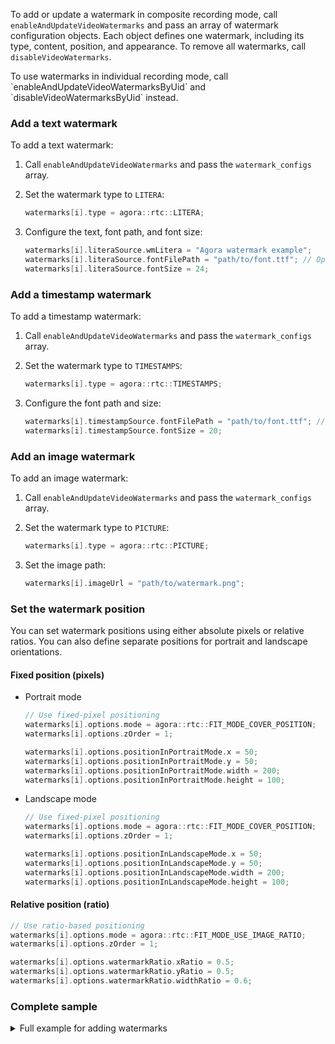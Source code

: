<PlatformWrapper platform="linux-cpp">

To add or update a watermark in composite recording mode, call `enableAndUpdateVideoWatermarks` and pass an array of watermark configuration objects. Each object defines one watermark, including its type, content, position, and appearance. To remove all watermarks, call `disableVideoWatermarks`.

<Admonition type="info" info="info">
To use watermarks in individual recording mode, call `enableAndUpdateVideoWatermarksByUid` and `disableVideoWatermarksByUid` instead.
</Admonition>

### Add a text watermark

To add a text watermark:

1. Call `enableAndUpdateVideoWatermarks` and pass the `watermark_configs` array.
2. Set the watermark type to `LITERA`:

   ```cpp
   watermarks[i].type = agora::rtc::LITERA;
   ```

3. Configure the text, font path, and font size:

   ```cpp
   watermarks[i].literaSource.wmLitera = "Agora watermark example";
   watermarks[i].literaSource.fontFilePath = "path/to/font.ttf"; // Optional
   watermarks[i].literaSource.fontSize = 24;
   ```

### Add a timestamp watermark

To add a timestamp watermark:

1. Call `enableAndUpdateVideoWatermarks` and pass the `watermark_configs` array.
2. Set the watermark type to `TIMESTAMPS`:

   ```cpp
   watermarks[i].type = agora::rtc::TIMESTAMPS;
   ```

3. Configure the font path and size:

   ```cpp
   watermarks[i].timestampSource.fontFilePath = "path/to/font.ttf"; // Optional
   watermarks[i].timestampSource.fontSize = 20;
   ```

### Add an image watermark

To add an image watermark:

1. Call `enableAndUpdateVideoWatermarks` and pass the `watermark_configs` array.
2. Set the watermark type to `PICTURE`:

   ```cpp
   watermarks[i].type = agora::rtc::PICTURE;
   ```

3. Set the image path:

   ```cpp
   watermarks[i].imageUrl = "path/to/watermark.png";
   ```

### Set the watermark position

You can set watermark positions using either absolute pixels or relative ratios. You can also define separate positions for portrait and landscape orientations.

#### Fixed position (pixels)

- Portrait mode

    ```cpp
    // Use fixed-pixel positioning
    watermarks[i].options.mode = agora::rtc::FIT_MODE_COVER_POSITION;
    watermarks[i].options.zOrder = 1;

    watermarks[i].options.positionInPortraitMode.x = 50;
    watermarks[i].options.positionInPortraitMode.y = 50;
    watermarks[i].options.positionInPortraitMode.width = 200;
    watermarks[i].options.positionInPortraitMode.height = 100;
    ```

- Landscape mode

    ```cpp
    // Use fixed-pixel positioning
    watermarks[i].options.mode = agora::rtc::FIT_MODE_COVER_POSITION;
    watermarks[i].options.zOrder = 1;

    watermarks[i].options.positionInLandscapeMode.x = 50;
    watermarks[i].options.positionInLandscapeMode.y = 50;
    watermarks[i].options.positionInLandscapeMode.width = 200;
    watermarks[i].options.positionInLandscapeMode.height = 100;
    ```

#### Relative position (ratio)

```cpp
// Use ratio-based positioning
watermarks[i].options.mode = agora::rtc::FIT_MODE_USE_IMAGE_RATIO;
watermarks[i].options.zOrder = 1;

watermarks[i].options.watermarkRatio.xRatio = 0.5;
watermarks[i].options.watermarkRatio.yRatio = 0.5;
watermarks[i].options.watermarkRatio.widthRatio = 0.6;
```

### Complete sample

<details>
<summary>Full example for adding watermarks</summary>

```cpp
if (!recorderConfig.waterMark.empty()) {
  std::vector<WatermarkConfig> watermarks(recorderConfig.waterMark.size());

  for (size_t i = 0; i < watermarks.size(); ++i) {
    const WatermarkInfo& info = recorderConfig.waterMark[i];
    watermarks[i].index = static_cast<int>(i + 1);
    watermarks[i].type = convertToWatermarkSourceType(info.type);

    if (watermarks[i].type == agora::rtc::LITERA) {
      watermarks[i].literaSource.wmLitera = info.litera;
      watermarks[i].literaSource.fontFilePath = info.fontFilePath;
      watermarks[i].literaSource.fontSize = info.fontSize;

    } else if (watermarks[i].type == agora::rtc::TIMESTAMPS) {
      watermarks[i].timestampSource.fontFilePath = info.fontFilePath;
      watermarks[i].timestampSource.fontSize = info.fontSize;

    } else if (watermarks[i].type == agora::rtc::PICTURE) {
      watermarks[i].imageUrl = info.imgUrl;
    }

    watermarks[i].options.mode = agora::rtc::FIT_MODE_COVER_POSITION;
    watermarks[i].options.zOrder = info.zOrder;

    watermarks[i].options.positionInPortraitMode = {
      info.x, info.y, info.width, info.height
    };

    watermarks[i].options.positionInLandscapeMode = {
      info.x, info.y, info.width, info.height
    };
  }

  recorder->enableAndUpdateVideoWatermarks(watermarks.data(), watermarks.size());
}
```
</details>

</PlatformWrapper>
